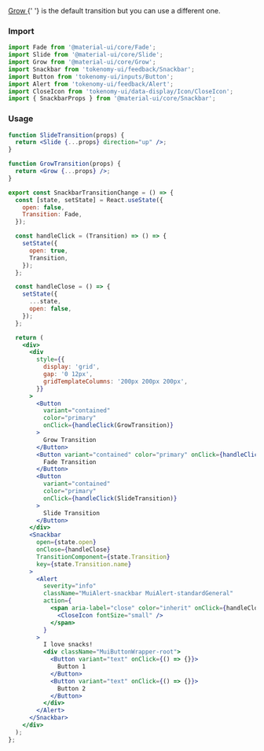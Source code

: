 
<Title>Transition change snackbars</Title>
<Subtitle>
  <a target="_blank" href="https://v4.mui.com/components/transitions/#grow">
    Grow
  </a>{' '}
  is the default transition but you can use a different one.
</Subtitle>

### Import

```jsx
import Fade from '@material-ui/core/Fade';
import Slide from '@material-ui/core/Slide';
import Grow from '@material-ui/core/Grow';
import Snackbar from 'tokenomy-ui/feedback/Snackbar';
import Button from 'tokenomy-ui/inputs/Button';
import Alert from 'tokenomy-ui/feedback/Alert';
import CloseIcon from 'tokenomy-ui/data-display/Icon/CloseIcon';
import { SnackbarProps } from '@material-ui/core/Snackbar';
```

### Usage

<SnackbarTransitionChange />

```jsx
function SlideTransition(props) {
  return <Slide {...props} direction="up" />;
}

function GrowTransition(props) {
  return <Grow {...props} />;
}

export const SnackbarTransitionChange = () => {
  const [state, setState] = React.useState({
    open: false,
    Transition: Fade,
  });

  const handleClick = (Transition) => () => {
    setState({
      open: true,
      Transition,
    });
  };

  const handleClose = () => {
    setState({
      ...state,
      open: false,
    });
  };

  return (
    <div>
      <div
        style={{
          display: 'grid',
          gap: '0 12px',
          gridTemplateColumns: '200px 200px 200px',
        }}
      >
        <Button
          variant="contained"
          color="primary"
          onClick={handleClick(GrowTransition)}
        >
          Grow Transition
        </Button>
        <Button variant="contained" color="primary" onClick={handleClick(Fade)}>
          Fade Transition
        </Button>
        <Button
          variant="contained"
          color="primary"
          onClick={handleClick(SlideTransition)}
        >
          Slide Transition
        </Button>
      </div>
      <Snackbar
        open={state.open}
        onClose={handleClose}
        TransitionComponent={state.Transition}
        key={state.Transition.name}
      >
        <Alert
          severity="info"
          className="MuiAlert-snackbar MuiAlert-standardGeneral"
          action={
            <span aria-label="close" color="inherit" onClick={handleClose}>
              <CloseIcon fontSize="small" />
            </span>
          }
        >
          I love snacks!
          <div className="MuiButtonWrapper-root">
            <Button variant="text" onClick={() => {}}>
              Button 1
            </Button>
            <Button variant="text" onClick={() => {}}>
              Button 2
            </Button>
          </div>
        </Alert>
      </Snackbar>
    </div>
  );
};
```
